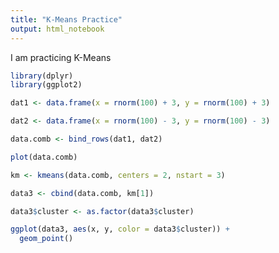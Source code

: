 ---
title: "K-Means Practice"
output: html_notebook
---
I am practicing K-Means
```{r}
library(dplyr)
library(ggplot2)
```

```{r}
dat1 <- data.frame(x = rnorm(100) + 3, y = rnorm(100) + 3)

dat2 <- data.frame(x = rnorm(100) - 3, y = rnorm(100) - 3)

data.comb <- bind_rows(dat1, dat2)
```

```{r}
plot(data.comb)
```

```{r}
km <- kmeans(data.comb, centers = 2, nstart = 3)

data3 <- cbind(data.comb, km[1])

data3$cluster <- as.factor(data3$cluster)
```


```{r}
ggplot(data3, aes(x, y, color = data3$cluster)) +
  geom_point()
```
